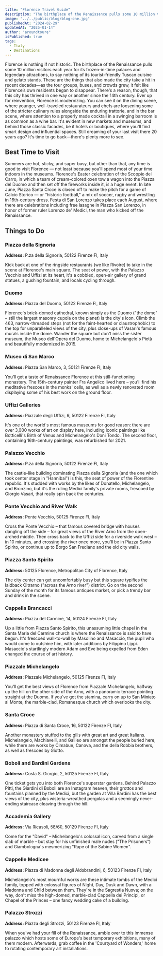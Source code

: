 ```yaml
---
title: "Florence Travel Guide"
description: "The birthplace of the Renaissance pulls some 10 million visitors each year for its frozen-in-time palaces and legendary attractions."
image: "../../public/blog/blog-one.jpg"
publishedAt: "2024-02-29"
updatedAt: "2025-01-14"
author: "aroundtoure"
isPublished: true
tags:
  - Italy
  - Destinations
---
```


Florence is nothing if not historic. The birthplace of the Renaissance pulls some 10 million visitors each year for its frozen-in-time palaces and legendary attractions, to say nothing of its tourist-friendly Tuscan cuisine and gelato stands. These are the things that also made the city take a hit in recent decades—as the tour groups, buses, and crowds grew, it felt like Florence’s own residents began to disappear. There's a reason, though, that this city has thrived in one way or another since the 14th century. Ever up for reinvention, Florence is modernizing. You can see it on the dining scene, where younger, well-traveled restaurateurs and chefs are loosening some of the stricter culinary rules alongside the enduring trattorie, and in the bar scene, where attention to a properly made cocktail in a swinging barroom is as common as a wine bar. It's evident in new markets and museums, and behind those classic facades, be it hotels or boutiques, where you'll find smart design and influential spaces. Still dreaming of your last visit there 20 years ago? It's time to go back—there's plenty more to see.

## Best Time to Visit

Summers are hot, sticky, and super busy, but other than that, any time is good to visit Florence — not least because you'll spend most of your time indoors in the museums. Florence's Easter celebration of the Scoppio del Carro, in which a team of cream-colored oxen tow a wagon into the Piazza del Duomo and then set off the fireworks inside it, is a huge event. In late June, Piazza Santa Croce is closed off to make the pitch for a game of Calcio Storico — or "historic football," a mix of soccer, rugby and wrestling in 16th-century dress. Festa di San Lorenzo takes place each August, where there are celebrations including free lasagne in Piazza San Lorenzo, in honor of former ruler Lorenzo de' Medici, the man who kicked off the Renaissance.

## Things to Do

### Piazza della Signoria

**Address:** P.za della Signoria, 50122 Firenze FI, Italy

Kick back at one of the ringside restaurants (we like Rivoire) to take in the scene at Florence's main square. The seat of power, with the Palazzo Vecchio and Uffizi at its heart, it's a cobbled, open-air gallery of grand statues, a gushing fountain, and locals cycling through.

### Duomo

**Address:** Piazza del Duomo, 50122 Firenze FI, Italy

Florence's brick-domed cathedral, known simply as the Duomo ("the dome" – still the largest masonry cupola on the planet) is the city's icon. Climb the 463, narrow-threaded steps (not for the faint-hearted or claustrophobic) to the top for unparalleled views of the city, plus close-ups of Vasari's famous murals inside the dome. Wander the square but don't miss the sister museum, the Museo dell'Opera del Duomo, home to Michelangelo's Pietà and beautifully modernized in 2015.

### Museo di San Marco

**Address:** Piazza San Marco, 3, 50121 Firenze FI, Italy

You'll get a taste of Renaissance Florence at this still-functioning monastery. The 15th-century painter Fra Angelico lived here – you'll find his meditative frescoes in the monks' cells, as well as a newly renovated room displaying some of his best work on the ground floor.

### Uffizi Galleries

**Address:** Piazzale degli Uffizi, 6, 50122 Firenze FI, Italy

It's one of the world's most famous museums for good reason: there are over 3,000 works of art on display here, including iconic paintings like Botticelli's Birth of Venus and Michelangelo's Doni Tondo. The second floor, containing 16th-century paintings, was refurbished for 2021.

### Palazzo Vecchio

**Address:** P.za della Signoria, 50122 Firenze FI, Italy

The castle-like building dominating Piazza della Signoria (and the one which took center stage in "Hannibal") is this, the seat of power of the Florentine republic. It's studded with works by the likes of Donatello, Michelangelo, and Bronzino, but it's the ruling Medici family's private rooms, frescoed by Giorgio Vasari, that really spin back the centuries.

### Ponte Vecchio and River Walk

**Address:** Ponte Vecchio, 50125 Firenze FI, Italy

Cross the Ponte Vecchio – that famous covered bridge with houses dangling off the side – for great views of the River Arno from the open-arched middle. Then cross back to the Uffizi side for a riverside walk west – in 10 minutes, and crossing the river once more, you'll be in Piazza Santo Spirito, or continue up to Borgo San Frediano and the old city walls.

### Piazza Santo Spirito

**Address:** 50125 Florence, Metropolitan City of Florence, Italy

The city center can get uncomfortably busy but this square typifies the laidback Oltrarno ("across the Arno river") district. Go on the second Sunday of the month for its famous antiques market, or pick a trendy bar and drink in the scene.

### Cappella Brancacci

**Address:** Piazza del Carmine, 14, 50124 Firenze FI, Italy

Up a little from Piazza Santo Spirito, this unassuming little chapel in the Santa Maria del Carmine church is where the Renaissance is said to have begun. It's frescoed wall-to-wall by Masolino and Masaccio, the pupil who would come to outshine him, with later additions by Filippino Lippi. Masaccio's startlingly modern Adam and Eve being expelled from Eden changed the course of art history.

### Piazzale Michelangelo

**Address:** Piazzale Michelangelo, 50125 Firenze FI, Italy

You'll get the best views of Florence from Piazzale Michelangelo, halfway up the hill on the other side of the Arno, with a panoramic terrace pointing straight at the Duomo. If you've got the stamina, carry on up to San Miniato al Monte, the marble-clad, Romanesque church which overlooks the city.

### Santa Croce

**Address:** Piazza di Santa Croce, 16, 50122 Firenze FI, Italy

Another monastery stuffed to the gills with great art and great Italians. Michelangelo, Machiavelli, and Galileo are amongst the people buried here, while there are works by Cimabue, Canova, and the della Robbia brothers, as well as frescoes by Giotto.

### Boboli and Bardini Gardens

**Address:** Costa S. Giorgio, 2, 50125 Firenze FI, Italy

One ticket gets you into both Florence's superstar gardens. Behind Palazzo Pitti, the Giardini di Boboli are an Instagram heaven, their grottos and fountains planned by the Medici, but the garden at Villa Bardini has the best views of the city, plus wisteria-wreathed pergolas and a seemingly never-ending staircase cleaving through the hill.

### Accademia Gallery

**Address:** Via Ricasoli, 58/60, 50129 Firenze FI, Italy

Come for the "David" – Michelangelo's colossal icon, carved from a single slab of marble – but stay for his unfinished male nudes ("The Prisoners") and Giambologna's mesmerizing "Rape of the Sabine Women".

### Cappelle Medicee

**Address:** Piazza di Madonna degli Aldobrandini, 6, 50123 Firenze FI, Italy

Michelangelo's most mournful works are these intimate tombs of the Medici family, topped with colossal figures of Night, Day, Dusk and Dawn, with a Madonna and Child between them. They're in the Sagrestia Nuova; on the way, don't miss the high-domed, marble-clad Cappella dei Principi, or Chapel of the Princes – one fancy wedding cake of a building.

### Palazzo Strozzi

**Address:** Piazza degli Strozzi, 50123 Firenze FI, Italy

When you've had your fill of the Renaissance, amble over to this immense palazzo which hosts some of Europe's best temporary exhibitions, many of them modern. Afterwards, grab coffee in the 'Courtyard of Wonders,' home to rotating contemporary art installations.
